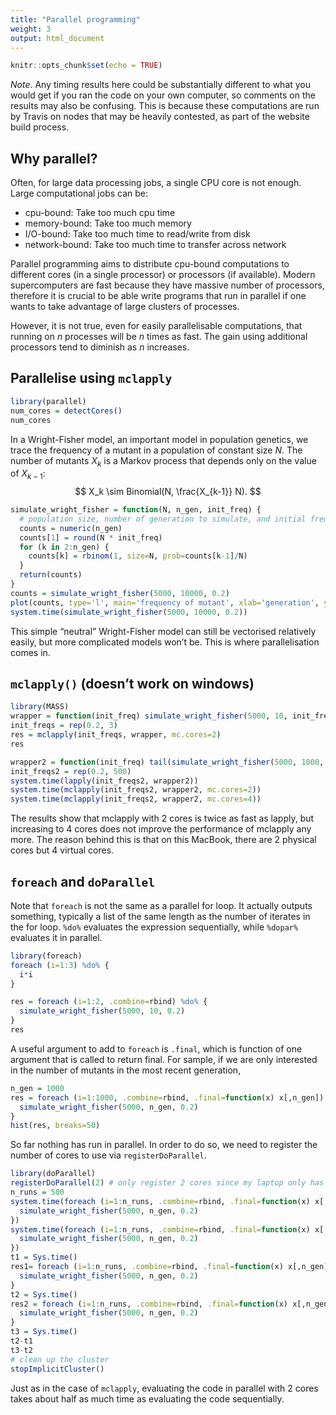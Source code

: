 ```yaml
---
title: "Parallel programming"
weight: 3
output: html_document
---
```


```r
knitr::opts_chunk$set(echo = TRUE)
```

*Note*. Any timing results here could be substantially different to what you would get if you ran the code on your own computer, so comments on the results may also be confusing. This is because these computations are run by Travis on nodes that may be heavily contested, as part of the website build process.

## Why parallel?

Often, for large data processing jobs, a single CPU core is not enough. Large computational jobs can be:

- cpu-bound: Take too much cpu time
- memory-bound: Take too much memory
- I/O-bound: Take too much time to read/write from disk
- network-bound: Take too much time to transfer across network

Parallel programming aims to distribute cpu-bound computations to different cores (in a single processor) or processors (if available). Modern supercomputers are fast because they have massive number of processors, therefore it is crucial to be able write programs that run in parallel if one wants to take advantage of large clusters of processes.

However, it is not true, even for easily parallelisable computations, that running on $n$ processes will be $n$ times as fast. The gain using additional processors tend to diminish as $n$ increases.

## Parallelise using `mclapply`

```r
library(parallel)
num_cores = detectCores()
num_cores
```

In a Wright-Fisher model, an important model in population genetics, we trace the frequency of a mutant in a population of constant size $N$. The number of mutants $X_k$ is a Markov process that depends only on the value of $X_{k-1}$:
$$ X_k \sim Binomial(N, \frac{X_{k-1}} N). $$
```r
simulate_wright_fisher = function(N, n_gen, init_freq) {
  # population size, number of generation to simulate, and initial frequency of mutant
  counts = numeric(n_gen)
  counts[1] = round(N * init_freq)
  for (k in 2:n_gen) {
    counts[k] = rbinom(1, size=N, prob=counts[k-1]/N)
  }
  return(counts)
}
counts = simulate_wright_fisher(5000, 10000, 0.2)
plot(counts, type='l', main='frequency of mutant', xlab='generation', ylab='')
system.time(simulate_wright_fisher(5000, 10000, 0.2))
```

This simple "neutral" Wright-Fisher model can still be vectorised relatively easily, but more complicated models won't be. This is where parallelisation comes in.

## `mclapply()` (doesn't work on windows)

```r
library(MASS)
wrapper = function(init_freq) simulate_wright_fisher(5000, 10, init_freq)
init_freqs = rep(0.2, 3)
res = mclapply(init_freqs, wrapper, mc.cores=2)
res
```

```r
wrapper2 = function(init_freq) tail(simulate_wright_fisher(5000, 1000, init_freq), 1)
init_freqs2 = rep(0.2, 500)
system.time(lapply(init_freqs2, wrapper2))
system.time(mclapply(init_freqs2, wrapper2, mc.cores=2))
system.time(mclapply(init_freqs2, wrapper2, mc.cores=4))
```
The results show that mclapply with 2 cores is twice as fast as lapply, but increasing to 4 cores does not improve the performance of mclapply any more. The reason behind this is that on this MacBook, there are 2 physical cores but 4 virtual cores.

## `foreach` and `doParallel`

Note that `foreach` is not the same as a parallel for loop. It actually outputs something, typically a list of the same length as the number of iterates in the for loop. `%do%` evaluates the expression sequentially, while `%dopar%` evaluates it in parallel.

```r
library(foreach)
foreach (i=1:3) %do% {
  i*i
}

res = foreach (i=1:2, .combine=rbind) %do% {
  simulate_wright_fisher(5000, 10, 0.2)
}
res
```

A useful argument to add to `foreach` is `.final`, which is function of one argument that is called to return final. For sample, if we are only interested in the number of mutants in the most recent generation,
```r
n_gen = 1000
res = foreach (i=1:1000, .combine=rbind, .final=function(x) x[,n_gen]) %do% {
  simulate_wright_fisher(5000, n_gen, 0.2)
}
hist(res, breaks=50)
```

So far nothing has run in parallel. In order to do so, we need to register the number of cores to use via `registerDoParallel`.

```r
library(doParallel)
registerDoParallel(2) # only register 2 cores since my laptop only has 2 physical cores
n_runs = 500
system.time(foreach (i=1:n_runs, .combine=rbind, .final=function(x) x[,n_gen]) %do% {
  simulate_wright_fisher(5000, n_gen, 0.2)
})
system.time(foreach (i=1:n_runs, .combine=rbind, .final=function(x) x[,n_gen]) %dopar% {
  simulate_wright_fisher(5000, n_gen, 0.2)
})
t1 = Sys.time()
res1= foreach (i=1:n_runs, .combine=rbind, .final=function(x) x[,n_gen]) %do% {
  simulate_wright_fisher(5000, n_gen, 0.2)
}
t2 = Sys.time()
res2 = foreach (i=1:n_runs, .combine=rbind, .final=function(x) x[,n_gen]) %dopar% {
  simulate_wright_fisher(5000, n_gen, 0.2)
}
t3 = Sys.time()
t2-t1
t3-t2
# clean up the cluster
stopImplicitCluster()
```

Just as in the case of `mclapply`, evaluating the code in parallel with 2 cores takes about half as much time as evaluating the code sequentially.

